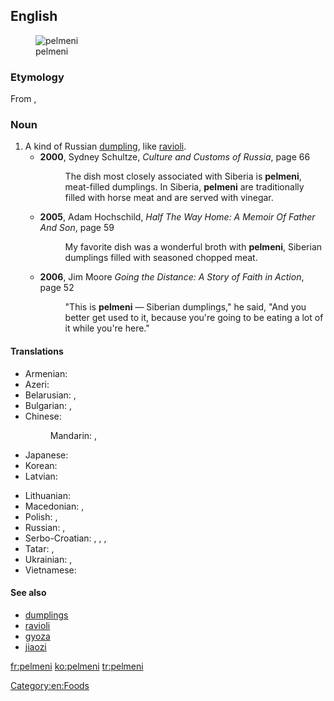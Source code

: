 ==English==
{{wikipedia}}
[[Image:Pelmeni.jpg|thumb|pelmeni]]

===Etymology===
From {{etyl|ru|en}} {{term|пельмени||tr=pel'méni|lang=ru|sc=Cyrl}}, {{singular}} {{term|пельмень||tr=pel'mén'|lang=ru|sc=Cyrl}}

===Noun===
{{en-noun|-}}

# A kind of Russian [[dumpling]], like [[ravioli]].
#* '''2000''', Sydney Schultze, ''Culture and Customs of Russia'', page 66
#*: The dish most closely associated with Siberia is '''pelmeni''', meat-filled dumplings. In Siberia, '''pelmeni''' are traditionally filled with horse meat and are served with vinegar.
#* '''2005''', Adam Hochschild, ''Half The Way Home: A Memoir Of Father And Son'', page 59
#*: My favorite dish was a wonderful broth with '''pelmeni''', Siberian dumplings filled with seasoned chopped meat.
#* '''2006''', Jim Moore ''Going the Distance: A Story of Faith in Action'', page 52
#*: "This is '''pelmeni''' — Siberian dumplings," he said, "And you better get used to it, because you're going to be eating a lot of it while you're here."

====Translations====
{{trans-top|Russian dumplings}}
* Armenian: {{t|hy|պելմենի|tr=pelmeni}}
* Azeri: {{t|az|düşbərə}}
* Belarusian: {{t|be|пяльмень|m|tr=pjalʹménʹ}}, {{qualifier|usually plural}} {{t|be|пяльмені|m-p|tr=pjalʹméni}}
* Bulgarian: {{t|bg|пелмен|m|tr=pelmén}}, {{qualifier|usually plural}} {{t|bg|пелмени|m-p|tr=pelméni}}
* Chinese:
*: Mandarin: {{t|cmn|俄式餃子|sc=Hani}}, {{t|cmn|俄式饺子|tr=É-shì jiǎozi|sc=Hani}}
* Japanese: {{t|ja|ペリメニ|tr=perimeni}}
* Korean: {{t+|ko|펠메니|tr=pelmeni|sc=Hang}}
* Latvian: {{t|lv|pelmeņi}}
{{trans-mid}}
* Lithuanian: {{t|lt|koldūnai}}
* Macedonian: {{t|mk|пелмен|m|tr=pelmén}}, {{qualifier|usually plural}} {{t|mk|пелмени|m-p|tr=pelméni}}
* Polish: {{t|pl|pielmeni|m-p}}, {{t|pl|pierogi|m-p}}
* Russian: {{t+|ru|пельмень|m|tr=pelʹménʹ}}, {{qualifier|usually plural}} {{t|ru|пельмени|m-p|tr=pelʹméni}}
* Serbo-Croatian: {{t|sh|пелмен|m|sc=Cyrl}}, {{t|sh|pelmen|m}}, {{qualifier|usually plural}} {{t|sh|пелмени|m-p|sc=Cyrl}}, {{t|sh|pelmeni|m-p}}
* Tatar: {{t+|tt|пилмән|tr=pilmän|sc=Cyrl}}, {{t|tt|пилмәннәр|p|tr=pilmännär|sc=Cyrl}}
* Ukrainian: {{t|uk|пельмень|m|tr=pelʹménʹ}}, {{qualifier|usually plural}} {{t|uk|пельмені|m-p|tr=pelʹméni}}
* Vietnamese: {{t+|vi|mằn thắn}}
{{trans-bottom}}

====See also====
* [[dumplings]]
* [[ravioli]]
* [[gyoza]]
* [[jiaozi]]

[[Category:en:Foods]]

[[fr:pelmeni]]
[[ko:pelmeni]]
[[tr:pelmeni]]